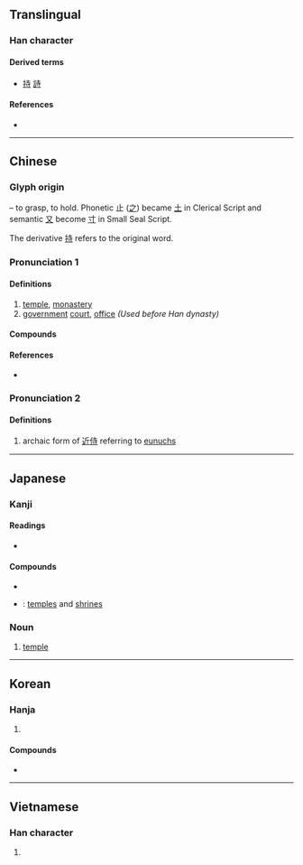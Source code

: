 {{character info/new}}
==Translingual==
{{stroke_order|strokes=6}}

===Han character===
{{Han char|rn=41|rad=寸|as=03|sn=6|four=40341|canj=GDI|ids=⿱土寸(GJKHO),⿱士寸(TV}}

====Derived terms====
* {{l|mul|待}} [[持]] [[詩]]

====References====
* {{Han ref|kx=0293.330|dkj=07414|dj=0581.080|hdz=10503.110|uh=5BFA|ud=23546|bh=A678|bd=42616}}

----

==Chinese==
{{zh-forms}}

===Glyph origin===
{{Han etym}}
{{Han compound|止|又|t2=hand|ls=psc|c1=p|c2=s}} – to grasp, to hold. Phonetic 止 ([[之]]) became [[土]] in Clerical Script and semantic [[又]] become [[寸]] in Small Seal Script.

The derivative [[持]] refers to the original word.

===Pronunciation 1===
{{zh-pron
|m=sì
|c=zi6
|h=pfs=
|md=sê
|mn=qz,tw,xm,zz:sī/qz:sīr/tw,xm,zz:sū
|mn_note=sī - vernacular; sīr/sū - literary
|w=3zr
|mc=y
|oc=y
|ma=
|cat=n
}}

====Definitions====
{{zh-hanzi}}

# [[temple]], [[monastery]]
# [[government]] [[court]], [[office]] ''(Used before Han dynasty)''

====Compounds====
{{zh-der|清真寺|婦寺|碧雲寺|寺院|寺廟|佛寺|大理寺}}

====References====
* {{qualifier|Min Nan}} {{thcwd|2292}}

===Pronunciation 2===
{{zh-pron
|m=shì
|c=
|mc=
|oc=
|ma=
|cat=n
}}

====Definitions====
{{zh-hanzi}}

# archaic form of [[近侍]] referring to [[閹人|eunuchs]]

----

==Japanese==
{{attention|ja|missing either the Noun heading or the entire noun section for 寺＝てら}}

===Kanji===
{{ja-kanji|grade=2|rs=寸03}}

====Readings====
* {{ja-readings
|goon=[[じ]] (ji)
|kanon=[[し]] (shi) {{qualifier|non-[[w:Jōyō kanji|Jōyō]] reading}}
|kun=[[てら]] (tera)}}

====Compounds====
* {{ja-r|誕生寺|^たんじょうじ}}
* {{ja-r|寺社|じしゃ}}: [[temple]]s and [[shrine]]s

===Noun===
{{ja-noun|てら}}

# [[temple]]

----

==Korean==

===Hanja===
{{ko-hanja|hangeul=[[사]], [[시]]}}

# {{defn|lang=ko|sort=寸03}}

====Compounds====
* {{l|ko|sc=Kore|寺刹|tr=[[사찰]], sachal}}

----

==Vietnamese==

===Han character===
{{vi-hantu|[[tự]], [[nguyên]], [[nhân]]|rs=寸03}}

# {{defn|lang=vi|sort=寸03}}